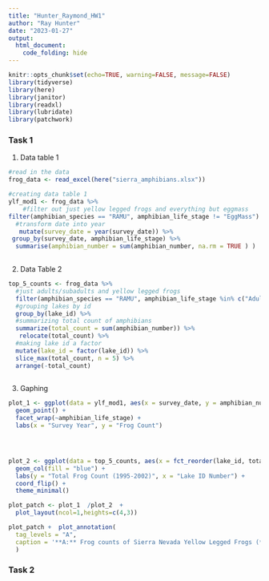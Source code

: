 ```yaml
---
title: "Hunter_Raymond_HW1"
author: "Ray Hunter"
date: "2023-01-27"
output:   
  html_document:
    code_folding: hide
---
```


```r
knitr::opts_chunk$set(echo=TRUE, warning=FALSE, message=FALSE)
library(tidyverse)
library(here)
library(janitor)
library(readxl)
library(lubridate)
library(patchwork)
```

### Task 1

1) Data table 1
```r
#read in the data
frog_data <- read_excel(here("sierra_amphibians.xlsx")) 

#creating data table 1
ylf_mod1 <- frog_data %>% 
    #filter out just yellow legged frogs and everything but eggmass
filter(amphibian_species == "RAMU", amphibian_life_stage != "EggMass")  %>%
  #transform date into year
   mutate(survey_date = year(survey_date)) %>% 
 group_by(survey_date, amphibian_life_stage) %>%
  summarise(amphibian_number = sum(amphibian_number, na.rm = TRUE ) )
  
```






2) Data Table 2

```r
top_5_counts <- frog_data %>% 
  #just adults/subadults and yellow legged frogs 
  filter(amphibian_species == "RAMU", amphibian_life_stage %in% c("Adult", "SubAdult")) %>% 
  #grouping lakes by id
  group_by(lake_id) %>% 
  #summarizing total count of amphibians
  summarize(total_count = sum(amphibian_number)) %>% 
   relocate(total_count) %>% 
  #making lake id a factor
  mutate(lake_id = factor(lake_id)) %>% 
  slice_max(total_count, n = 5) %>% 
  arrange(-total_count)
 
```





3) Gaphing 
```r
plot_1 <- ggplot(data = ylf_mod1, aes(x = survey_date, y = amphibian_number)) + 
  geom_point() + 
  facet_wrap(~amphibian_life_stage) + 
  labs(x = "Survey Year", y = "Frog Count")




plot_2 <- ggplot(data = top_5_counts, aes(x = fct_reorder(lake_id, total_count), y = total_count)) +
  geom_col(fill = "blue") +
  labs(y = "Total Frog Count (1995-2002)", x = "Lake ID Number") +
  coord_flip() +
  theme_minimal()

plot_patch <- plot_1  /plot_2  + 
  plot_layout(ncol=1,heights=c(4,3)) 

plot_patch +  plot_annotation(
  tag_levels = "A", 
  caption = '**A:** Frog counts of Sierra Nevada Yellow Legged Frogs (*Ramu*) by lifestage across all years of the study (1995-2002). Tadpoles made up the largest portion of frog counts. **B:** Total adult/subadult frog counts from all years in the five most abundant lakes.'
  )
```



### Task 2











































